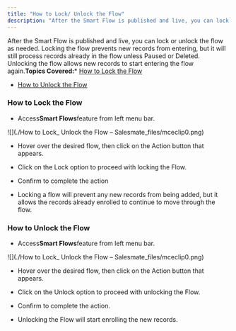 ```yaml
---
title: "How to Lock/ Unlock the Flow"
description: "After the Smart Flow is published and live, you can lock or unlock the flow as needed. Locking the flow prevents new records from entering, but it wil..."
---
```


After the Smart Flow is published and live, you can lock or unlock the flow as needed. Locking the flow prevents new records from entering, but it will still process records already in the flow unless Paused or Deleted. Unlocking the flow allows new records to start entering the flow again.**Topics Covered:***   [How to Lock the Flow](https://support.salesmate.io/hc/en-us/articles/36760132040473-How-to-Lock-Unlock-the-Flow#h_01J7GAS71F1PDFAQTQMCR2TPTQ)

*   [How to Unlock the Flow](https://support.salesmate.io/hc/en-us/articles/36760132040473-How-to-Lock-Unlock-the-Flow#h_01J7GEZCNQW8A7M7MK48WT8ZG1)


### How to Lock the Flow


*   Access**Smart Flows**feature from left menu bar.

![](./How to Lock_ Unlock the Flow – Salesmate_files/mceclip0.png)


*   Hover over the desired flow, then click on the Action button that appears.

*   Click on the Lock option to proceed with locking the Flow.


*   Confirm to complete the action

*   Locking a flow will prevent any new records from being added, but it allows the records already enrolled to continue to move through the flow.


### How to Unlock the Flow


*   Access**Smart Flows**feature from left menu bar.

![](./How to Lock_ Unlock the Flow – Salesmate_files/mceclip0.png)


*   Hover over the desired flow, then click on the Action button that appears.

*   Click on the Unlock option to proceed with unlocking the Flow.


*   Confirm to complete the action.

*   Unlocking the Flow will start enrolling the new records.

